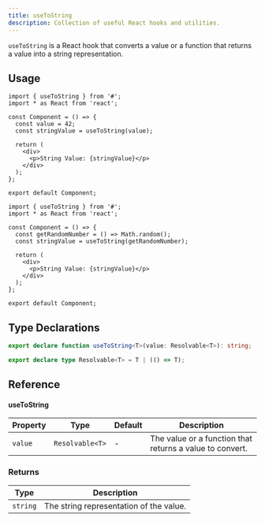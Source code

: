 ```yaml
---
title: useToString
description: Collection of useful React hooks and utilities.
---
```


`useToString` is a React hook that converts a value or a function that returns a value into a string representation.

## Usage

```tsx
import { useToString } from '#';
import * as React from 'react';

const Component = () => {
  const value = 42;
  const stringValue = useToString(value);

  return (
    <div>
      <p>String Value: {stringValue}</p>
    </div>
  );
};

export default Component;
```

```tsx
import { useToString } from '#';
import * as React from 'react';

const Component = () => {
  const getRandomNumber = () => Math.random();
  const stringValue = useToString(getRandomNumber);

  return (
    <div>
      <p>String Value: {stringValue}</p>
    </div>
  );
};

export default Component;
```

## Type Declarations

```typescript
export declare function useToString<T>(value: Resolvable<T>): string;

export declare type Resolvable<T> = T | (() => T);
```

## Reference

#### useToString

| Property | Type            | Default | Description                                              |
| -------- | --------------- | ------- | -------------------------------------------------------- |
| `value`  | `Resolvable<T>` | -       | The value or a function that returns a value to convert. |

### Returns

| Type     | Description                             |
| -------- | --------------------------------------- |
| `string` | The string representation of the value. |

